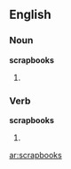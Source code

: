 ==English==

===Noun===
'''scrapbooks'''

# {{plural of|[[scrapbook]]}}

===Verb===
'''scrapbooks'''

# {{third-person singular of|[[scrapbook]]}}

[[ar:scrapbooks]]
